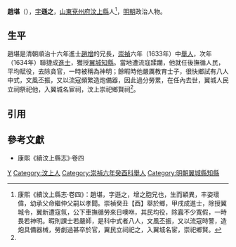 '''趙堪'''（{{bd|17世紀||1637年}}），[[表字|字]]'''遜之'''，[[山東等處承宣布政使司|山東]][[兗州府|兗州府]][[汶上縣|汶上縣]]人<ref name=djs>康熙《續汶上縣志·卷四》：趙堪，字遜之，增之胞兄也，生而穎異，丰姿瓌偉，幼承父命繼仲父嗣以孝聞。崇禎癸丑【酉】舉於鄉，甲戌成進士，除授翼城令，翼新遭寇氛，公下車撫循勞來日噢咻，其民均役，除蠧不少寬假，一時畏若神明。暇則課士若嚴師，是科中式者八人，文風丕振，又以流寇時警，造炮具備器械，勞劇過甚卒於官，翼民立祠祀之，入翼城名宦，崇祀鄉賢。</ref>，[[明朝|明朝]]政治人物。

==生平==
趙堪是清朝順治十六年進士[[趙增_(清朝)|趙增]]的兄長，[[崇禎|崇禎]]六年（1633年）中[[舉人|舉人]]，次年（1634年）聯捷成[[進士|進士]]，獲授[[翼城縣|翼城]][[知縣|知縣]]。當地遭流寇蹂躪，他就任後撫循人民，平均賦役，去除貪官，一時被稱為神明；餘暇時他嚴厲教育士子，很快鄉試有八人中式，文風丕振，又以流寇頻繁造炮備器，因此過分勞累，在任內去世，翼城人民立祠祭祀他，入翼城名宦祠，汶上崇祀鄉賢祠<ref name=djs/>。

==引用==
{{reflist}}

==參考文獻==
*康熙《續汶上縣志》·卷四

{{start box}}
{{s-off}}
{{s-before|[[李乘雲_(高陽)|李乘雲]]}}
{{s-title|明朝翼城縣知縣|1635年－1637年}}
{{s-after|[[劉居廣|劉居廣]]}}
{{end box}}

{{崇禎七年甲戌科殿試金榜}}

[[Category:赵姓|Y]]
[[Category:汶上人|Category:汶上人]]
[[Category:崇禎六年癸酉科舉人|Category:崇禎六年癸酉科舉人]]
[[Category:明朝翼城縣知縣|Category:明朝翼城縣知縣]]